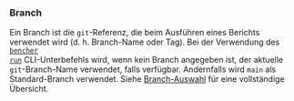 ### Branch
Ein Branch ist die `git`-Referenz, die beim Ausführen eines Berichts verwendet wird (d. h. Branch-Name oder Tag). Bei der Verwendung des <code><a href="/de/docs/explanation/bencher-run/">bencher run</a></code> CLI-Unterbefehls wird, wenn kein Branch angegeben ist, der aktuelle `git`-Branch-Name verwendet, falls verfügbar. Andernfalls wird `main` als Standard-Branch verwendet. Siehe [Branch-Auswahl](/de/docs/explanation/branch-selection/) für eine vollständige Übersicht.
